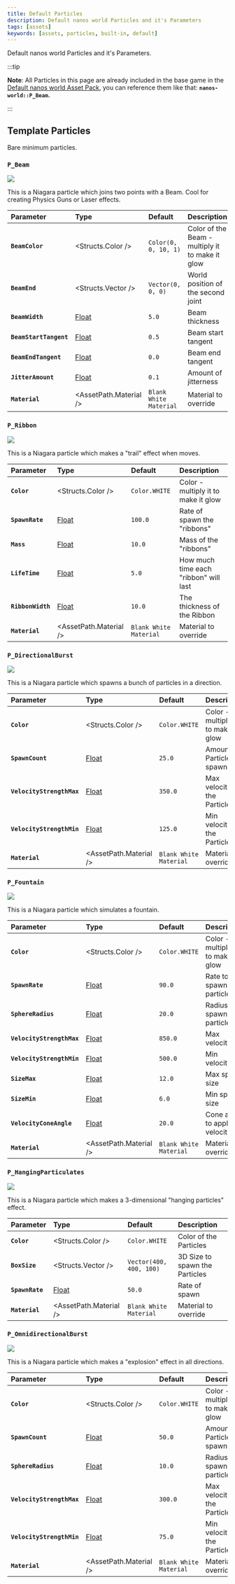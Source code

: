 ```yaml
---
title: Default Particles
description: Default nanos world Particles and it's Parameters
tags: [assets]
keywords: [assets, particles, built-in, default]
---
```



Default nanos world Particles and it's Parameters.


:::tip

**Note**: All Particles in this page are already included in the base game in the [Default nanos world Asset Pack](/assets-modding/default-asset-pack/default-assets-list.md), you can reference them like that: **`nanos-world::P_Beam`.**

:::

## Template Particles

Bare minimum particles.


### `P_Beam`

![](/img/docs/default-particles-beam.jpg)

This is a Niagara particle which joins two points with a Beam. Cool for creating Physics Guns or Laser effects.

| Parameter | Type | Default | Description |
| :--- | :--- | :--- | :--- |
| **`BeamColor`** | <Structs.Color /> | `Color(0, 0, 10, 1)` | Color of the Beam - multiply it to make it glow |
| **`BeamEnd`** | <Structs.Vector /> | `Vector(0, 0, 0)` | World position of the second joint |
| **`BeamWidth`** | [Float](/scripting-reference/classes/particle.mdx#setparameterfloat) | `5.0` | Beam thickness |
| **`BeamStartTangent`** | [Float](/scripting-reference/classes/particle.mdx#setparameterfloat) | `0.5` | Beam start tangent |
| **`BeamEndTangent`** | [Float](/scripting-reference/classes/particle.mdx#setparameterfloat) | `0.0` | Beam end tangent |
| **`JitterAmount`** | [Float](/scripting-reference/classes/particle.mdx#setparameterfloat) | `0.1` | Amount of jitterness |
| **`Material`** | <AssetPath.Material /> | `Blank White Material` | Material to override |


### `P_Ribbon`

![](/img/docs/default-particles-ribbon.webp)

This is a Niagara particle which makes a "trail" effect when moves.

| Parameter | Type | Default | Description |
| :--- | :--- | :--- | :--- |
| **`Color`** | <Structs.Color /> | `Color.WHITE` | Color - multiply it to make it glow |
| **`SpawnRate`** | [Float](/scripting-reference/classes/particle.mdx#setparameterfloat) | `100.0` | Rate of spawn the "ribbons" |
| **`Mass`** | [Float](/scripting-reference/classes/particle.mdx#setparameterfloat) | `10.0` | Mass of the "ribbons" |
| **`LifeTime`** | [Float](/scripting-reference/classes/particle.mdx#setparameterfloat) | `5.0` | How much time each "ribbon" will last |
| **`RibbonWidth`** | [Float](/scripting-reference/classes/particle.mdx#setparameterfloat) | `10.0` | The thickness of the Ribbon |
| **`Material`** | <AssetPath.Material /> | `Blank White Material` | Material to override |


### `P_DirectionalBurst`

![](/img/docs/default-particles-directional-burst.jpg)

This is a Niagara particle which spawns a bunch of particles in a direction.

| Parameter | Type | Default | Description |
| :--- | :--- | :--- | :--- |
| **`Color`** | <Structs.Color /> | `Color.WHITE` | Color - multiply it to make it glow |
| **`SpawnCount`** | [Float](/scripting-reference/classes/particle.mdx#setparameterfloat) | `25.0` | Amount of Particles to spawn |
| **`VelocityStrengthMax`** | [Float](/scripting-reference/classes/particle.mdx#setparameterfloat) | `350.0` | Max velocity of the Particles |
| **`VelocityStrengthMin`** | [Float](/scripting-reference/classes/particle.mdx#setparameterfloat) | `125.0` | Min velocity of the Particles |
| **`Material`** | <AssetPath.Material /> | `Blank White Material` | Material to override |


### `P_Fountain`

![](/img/docs/default-particles-fountain.jpg)

This is a Niagara particle which simulates a fountain.

| Parameter | Type | Default | Description |
| :--- | :--- | :--- | :--- |
| **`Color`** | <Structs.Color /> | `Color.WHITE` | Color - multiply it to make it glow |
| **`SpawnRate`** | [Float](/scripting-reference/classes/particle.mdx#setparameterfloat) | `90.0` | Rate to spawn particles |
| **`SphereRadius`** | [Float](/scripting-reference/classes/particle.mdx#setparameterfloat) | `20.0` | Radius to spawn the particles |
| **`VelocityStrengthMax`** | [Float](/scripting-reference/classes/particle.mdx#setparameterfloat) | `850.0` | Max velocity |
| **`VelocityStrengthMin`** | [Float](/scripting-reference/classes/particle.mdx#setparameterfloat) | `500.0` | Min velocity |
| **`SizeMax`** | [Float](/scripting-reference/classes/particle.mdx#setparameterfloat) | `12.0` | Max sprite size |
| **`SizeMin`** | [Float](/scripting-reference/classes/particle.mdx#setparameterfloat) | `6.0` | Min sprite size |
| **`VelocityConeAngle`** | [Float](/scripting-reference/classes/particle.mdx#setparameterfloat) | `20.0` | Cone angle to apply velocity |
| **`Material`** | <AssetPath.Material /> | `Blank White Material` | Material to override |


### `P_HangingParticulates`

![](/img/docs/default-particles-hanging.jpg)

This is a Niagara particle which makes a 3-dimensional "hanging particles" effect.

| Parameter | Type | Default | Description |
| :--- | :--- | :--- | :--- |
| **`Color`** | <Structs.Color /> | `Color.WHITE` | Color of the Particles |
| **`BoxSize`** | <Structs.Vector /> | `Vector(400, 400, 100)` | 3D Size to spawn the Particles |
| **`SpawnRate`** | [Float](/scripting-reference/classes/particle.mdx#setparameterfloat) | `50.0` | Rate of spawn |
| **`Material`** | <AssetPath.Material /> | `Blank White Material` | Material to override |


### `P_OmnidirectionalBurst`

![](/img/docs/default-particles-omnidirectional-burst.jpg)

This is a Niagara particle which makes a "explosion" effect in all directions.

| Parameter | Type | Default | Description |
| :--- | :--- | :--- | :--- |
| **`Color`** | <Structs.Color /> | `Color.WHITE` | Color - multiply it to make it glow |
| **`SpawnCount`** | [Float](/scripting-reference/classes/particle.mdx#setparameterfloat) | `50.0` | Amount of Particles to spawn |
| **`SphereRadius`** | [Float](/scripting-reference/classes/particle.mdx#setparameterfloat) | `10.0` | Radius to spawn the particles |
| **`VelocityStrengthMax`** | [Float](/scripting-reference/classes/particle.mdx#setparameterfloat) | `300.0` | Max velocity of the Particles |
| **`VelocityStrengthMin`** | [Float](/scripting-reference/classes/particle.mdx#setparameterfloat) | `75.0` | Min velocity of the Particles |
| **`Material`** | <AssetPath.Material /> | `Blank White Material` | Material to override |

